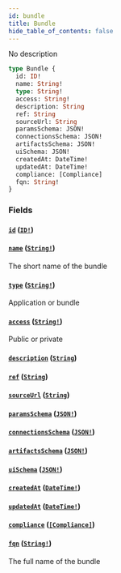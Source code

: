 ```yaml
---
id: bundle
title: Bundle
hide_table_of_contents: false
---
```



No description

```graphql
type Bundle {
  id: ID!
  name: String!
  type: String!
  access: String!
  description: String
  ref: String
  sourceUrl: String
  paramsSchema: JSON!
  connectionsSchema: JSON!
  artifactsSchema: JSON!
  uiSchema: JSON!
  createdAt: DateTime!
  updatedAt: DateTime!
  compliance: [Compliance]
  fqn: String!
}
```


### Fields

#### [`id`](#) ([`ID!`](/swapi/scalars/id))




#### [`name`](#) ([`String!`](/swapi/scalars/string))

The short name of the bundle


#### [`type`](#) ([`String!`](/swapi/scalars/string))

Application or bundle


#### [`access`](#) ([`String!`](/swapi/scalars/string))

Public or private


#### [`description`](#) ([`String`](/swapi/scalars/string))




#### [`ref`](#) ([`String`](/swapi/scalars/string))




#### [`sourceUrl`](#) ([`String`](/swapi/scalars/string))




#### [`paramsSchema`](#) ([`JSON!`](/swapi/scalars/json))




#### [`connectionsSchema`](#) ([`JSON!`](/swapi/scalars/json))




#### [`artifactsSchema`](#) ([`JSON!`](/swapi/scalars/json))




#### [`uiSchema`](#) ([`JSON!`](/swapi/scalars/json))




#### [`createdAt`](#) ([`DateTime!`](/swapi/scalars/date-time))




#### [`updatedAt`](#) ([`DateTime!`](/swapi/scalars/date-time))




#### [`compliance`](#) ([`[Compliance]`](/swapi/objects/compliance))




#### [`fqn`](#) ([`String!`](/swapi/scalars/string))

The full name of the bundle




